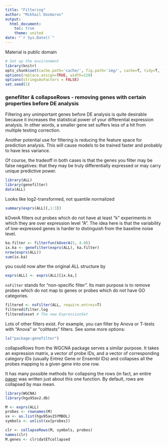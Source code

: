 ```yaml
---
title: "Filtering"
author: "Mikhail Dozmorov"
output:
  html_document:
    toc: true
    theme: united
date: "`r Sys.Date()`"
---
```


Material is public domain

```r
# Set up the environment
library(knitr) 
opts_chunk$set(cache.path='cache/', fig.path='img/', cache=T, tidy=T, fig.keep='high', echo=T, dpi=100, out.width=700)
options(replace.assign=TRUE, width=220)
options(stringsAsFactors = FALSE)
set.seed(1)
```

### genefilter & collapseRows - removing genes with certain properties before DE analysis

Filtering any unimportant genes before DE analysis is quite desirable because it increases the statistical power of your differential expression analysis. In other words, a smaller gene set suffers less of a hit from multiple testing correction.

Another potential use for filtering is reducing the feature space for prediction analysis. This will cause models to be trained faster and probably to have less variance.

Of course, the tradeoff in both cases is that the genes you filter may be false negatives: that they may be truly differentially expressed or may carry unique predictive power.

```r
library(ALL)
library(genefilter)
data(ALL)
```

Looks like log2-transformed, not quantile normalized

```r
summary(exprs(ALL)[,1:3])
```

kOverA filters out probes which do not have at least "k" experiments in which they are over expression level "A". The idea here is that  the variability of low-expressed genes is harder to distinguish from the baseline noise level.

```r
ka.filter <- filterfun(kOverA(5, 4.0))
ix.ka <- genefilter(exprs(ALL), ka.filter)
nrow(exprs(ALL))
sum(ix.ka)
```

you could now alter the original ALL structure by

```r
exprs(ALL) <- exprs(ALL)[ix.ka,]
```

`nsFilter` stands for "non-specific filter". Its main purpose is to remove probes which do not map to genes or probes which do not have GO categories.

```r
filtered <- nsFilter(ALL, require.entrez=T)
filtered$filter.log
filtered$eset # The new ExpressionSet
```

Lots of other filters exist. For example, you can  filter by Anova or T-tests with "Anova" or "colttests" filters. See some more options:

```r
ls("package:genefilter")
```

collapseRows from the WGCNA package serves a similar purpose. It takes an expression matrix, a vector of probe IDs, and a vector of corresponding category IDs (usually Entrez Gene or Ensembl IDs) and collapses all the probes mapping to a given gene into one row.

It has many possible methods for collapsing the rows (in fact, an entire [paper](http://www.biomedcentral.com/1471-2105/12/322) was written just about this one function. By default, rows are collapsed by max mean. 

```r
library(WGCNA)
library(hgu95av2.db)

M <- exprs(ALL)
probes <- rownames(M)
xx <- as.list(hgu95av2SYMBOL)
symbols <- unlist(xx[probes])

clr <- collapseRows(M, symbols, probes)
names(clr)
M.genes <- clr$datETcollapsed
```

